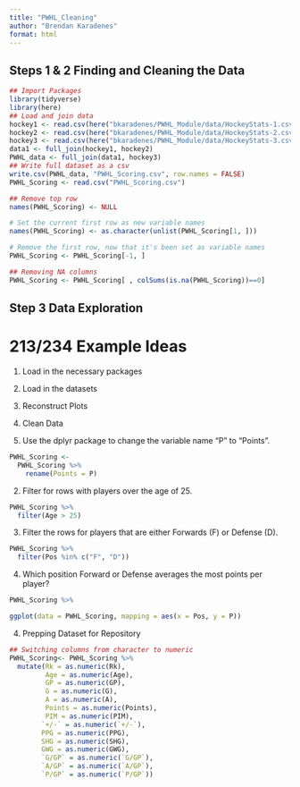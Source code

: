 ```yaml
---
title: "PWHL_Cleaning"
author: "Brendan Karadenes"
format: html
---
```


## Steps 1 & 2 Finding and Cleaning the Data

```r
## Import Packages
library(tidyverse)
library(here)
## Load and join data
hockey1 <- read.csv(here("bkaradenes/PWHL_Module/data/HockeyStats-1.csv"))
hockey2 <- read.csv(here("bkaradenes/PWHL_Module/data/HockeyStats-2.csv"))
hockey3 <- read.csv(here("bkaradenes/PWHL_Module/data/HockeyStats-3.csv"))
data1 <- full_join(hockey1, hockey2)
PWHL_data <- full_join(data1, hockey3)
## Write full dataset as a csv
write.csv(PWHL_data, "PWHL_Scoring.csv", row.names = FALSE)
PWHL_Scoring <- read.csv("PWHL_Scoring.csv")
```

```r
## Remove top row
names(PWHL_Scoring) <- NULL

# Set the current first row as new variable names
names(PWHL_Scoring) <- as.character(unlist(PWHL_Scoring[1, ]))

# Remove the first row, now that it's been set as variable names
PWHL_Scoring <- PWHL_Scoring[-1, ]
```

```r
## Removing NA columns
PWHL_Scoring <- PWHL_Scoring[ , colSums(is.na(PWHL_Scoring))==0]
```

## Step 3 Data Exploration

# 213/234 Example Ideas

1. Load in the necessary packages
2. Load in the datasets
3. Reconstruct Plots
4. Clean Data


1. Use the dplyr package to change the variable name "P" to "Points".

```r
PWHL_Scoring <-
  PWHL_Scoring %>%
    rename(Points = P)
```

2. Filter for rows with players over the age of 25.

```r
PWHL_Scoring %>%
  filter(Age > 25)
```

3. Filter the rows for players that are either Forwards (F) or Defense (D).

```r
PWHL_Scoring %>%
  filter(Pos %in% c("F", "D"))
```

4. Which position Forward or Defense averages the most points per player?

```r
PWHL_Scoring %>%
```


```r
ggplot(data = PWHL_Scoring, mapping = aes(x = Pos, y = P))
```

4. Prepping Dataset for Repository

```r
## Switching columns from character to numeric
PWHL_Scoring<- PWHL_Scoring %>%
  mutate(Rk = as.numeric(Rk),
         Age = as.numeric(Age),
         GP = as.numeric(GP),
         G = as.numeric(G),
         A = as.numeric(A),
         Points = as.numeric(Points),
         PIM = as.numeric(PIM),
        `+/-` = as.numeric(`+/-`),
        PPG = as.numeric(PPG),
        SHG = as.numeric(SHG),
        GWG = as.numeric(GWG),
        `G/GP` = as.numeric(`G/GP`),
        `A/GP` = as.numeric(`A/GP`),
        `P/GP` = as.numeric(`P/GP`))
```




